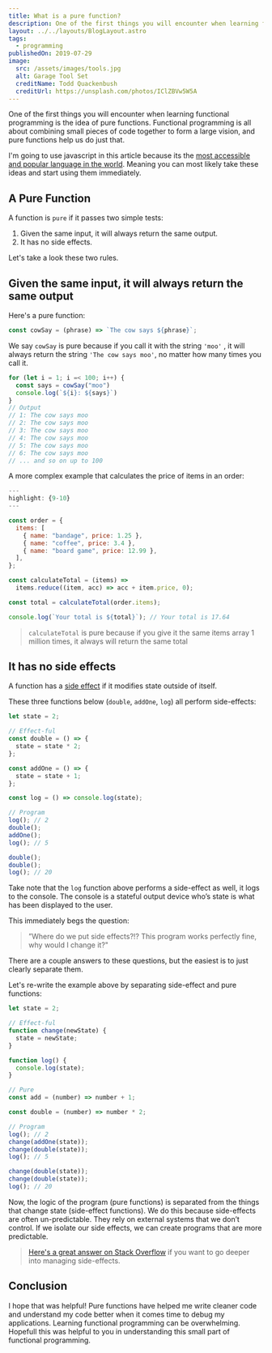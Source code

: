```yaml
---
title: What is a pure function?
description: One of the first things you will encounter when learning functional programming is the idea of pure functions. Functional programming is all about combining small pieces of code together to form a large vision, and pure functions help us do just that.
layout: ../../layouts/BlogLayout.astro
tags:
  - programming
publishedOn: 2019-07-29
image:
  src: /assets/images/tools.jpg
  alt: Garage Tool Set
  creditName: Todd Quackenbush
  creditUrl: https://unsplash.com/photos/IClZBVw5W5A
---
```


One of the first things you will encounter when learning functional programming is the idea of pure functions. Functional programming is all about combining small pieces of code together to form a large vision, and pure functions help us do just that.

I'm going to use javascript in this article because its the [most accessible and popular language in the world](https://insights.stackoverflow.com/survey/2019#technology-_-programming-scripting-and-markup-languages). Meaning you can most likely take these ideas and start using them immediately.

## A Pure Function

A function is `pure` if it passes two simple tests:

1. Given the same input, it will always return the same output.
2. It has no side effects.

Let's take a look these two rules.

## Given the same input, it will always return the same output

Here's a pure function:

```js
const cowSay = (phrase) => `The cow says ${phrase}`;
```

We say `cowSay` is pure because if you call it with the string `'moo'` , it will always return the string `'The cow says moo'`, no matter how many times you call it.

```js
for (let i = 1; i =< 100; i++) {
  const says = cowSay("moo")
  console.log(`${i}: ${says}`)
}
// Output
// 1: The cow says moo
// 2: The cow says moo
// 3: The cow says moo
// 4: The cow says moo
// 5: The cow says moo
// 6: The cow says moo
// ... and so on up to 100
```

A more complex example that calculates the price of items in an order:

```js
---
highlight: {9-10}
---

const order = {
  items: [
    { name: "bandage", price: 1.25 },
    { name: "coffee", price: 3.4 },
    { name: "board game", price: 12.99 },
  ],
};

const calculateTotal = (items) =>
  items.reduce((item, acc) => acc + item.price, 0);

const total = calculateTotal(order.items);

console.log(`Your total is ${total}`); // Your total is 17.64
```

> `calculateTotal` is pure because if you give it the same items array
> 1 million times, it always will return the same total

## It has no side effects

A function has a [side effect](<https://en.wikipedia.org/wiki/Side_effect_(computer_science)>) if it modifies state outside of itself.

These three functions below (`double`, `addOne`, `log`) all perform side-effects:

```js
let state = 2;

// Effect-ful
const double = () => {
  state = state * 2;
};

const addOne = () => {
  state = state + 1;
};

const log = () => console.log(state);

// Program
log(); // 2
double();
addOne();
log(); // 5

double();
double();
log(); // 20
```

Take note that the `log` function above performs a side-effect as well, it logs to the console. The console is a stateful output device who’s state is what has been displayed to the user.

This immediately begs the question:

> ”Where do we put side effects?!? This program works perfectly fine, why would I change it?"

There are a couple answers to these questions, but the easiest is to just clearly separate them.

Let's re-write the example above by separating side-effect and pure functions:

```js
let state = 2;

// Effect-ful
function change(newState) {
  state = newState;
}

function log() {
  console.log(state);
}

// Pure
const add = (number) => number + 1;

const double = (number) => number * 2;

// Program
log(); // 2
change(addOne(state));
change(double(state));
log(); // 5

change(double(state));
change(double(state));
log(); // 20
```

Now, the logic of the program (pure functions) is separated from the things that change state (side-effect functions). We do this because side-effects are often un-predictable. They rely on external systems that we don’t control. If we isolate our side effects, we can create programs that are more predictable.

> [Here's a great answer on Stack Overflow](https://stackoverflow.com/a/18173877/6216456) if you want to go deeper into managing side-effects.

## Conclusion

I hope that was helpful! Pure functions have helped me write cleaner code and understand my code better when it comes time to debug my applications. Learning functional programming can be overwhelming. Hopefull this was helpful to you in understanding this small part of functional programming.
